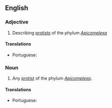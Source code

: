 ==English==

===Adjective===
{{en-adj|-}}

# Describing [[protist]]s of the phylum ''[[Apicomplexa]]''

====Translations====
{{trans-top|describing protists of the phylum ''Apicomplexa''}}
* Portuguese: {{t|pt|apicomplexo}}
{{trans-mid}}
{{trans-bottom}}

===Noun===
{{en-noun}}

# Any [[protist]] of the phylum ''[[Apicomplexa]]''.

====Translations====
{{trans-top|any protist of the phylum ''Apicomplexa''}}
* Portuguese: {{t|pt|apicomplexo|m}}
{{trans-mid}}
{{trans-bottom}}